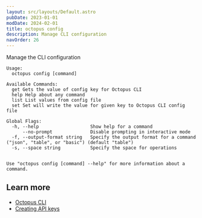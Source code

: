 ```yaml
---
layout: src/layouts/Default.astro
pubDate: 2023-01-01
modDate: 2024-02-01
title: octopus config
description: Manage CLI configuration
navOrder: 26
---
```


Manage the CLI configuration

```
Usage:
  octopus config [command]

Available Commands:
  get Gets the value of config key for Octopus CLI
  help Help about any command
  list List values from config file
  set Set will write the value for given key to Octopus CLI config file

Global Flags:
  -h, --help                   Show help for a command
      --no-prompt              Disable prompting in interactive mode
  -f, --output-format string   Specify the output format for a command ("json", "table", or "basic") (default "table")
  -s, --space string           Specify the space for operations


Use "octopus config [command] --help" for more information about a command.
```

## Learn more

- [Octopus CLI](/docs/octopus-rest-api/cli)
- [Creating API keys](/docs/octopus-rest-api/how-to-create-an-api-key)